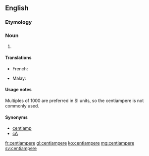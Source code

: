 ==English==

===Etymology===
{{prefix|centi|ampere}}

===Noun===
{{en-noun}}

# {{SI-unit|centi|ampere|electric current}}

====Translations====
{{trans-top|10<sup>-2</sup> amperes}}
* French: {{t+|fr|centiampère|m}}
{{trans-mid}}
* Malay: {{t|ms|sentiampere}}
{{trans-bottom}}

====Usage notes====
Multiples of 1000 are preferred in SI units, so the centiampere is not commonly used.

====Synonyms====
*[[centiamp]]
*[[cA]]

[[fr:centiampere]]
[[gl:centiampere]]
[[ko:centiampere]]
[[mg:centiampere]]
[[sv:centiampere]]